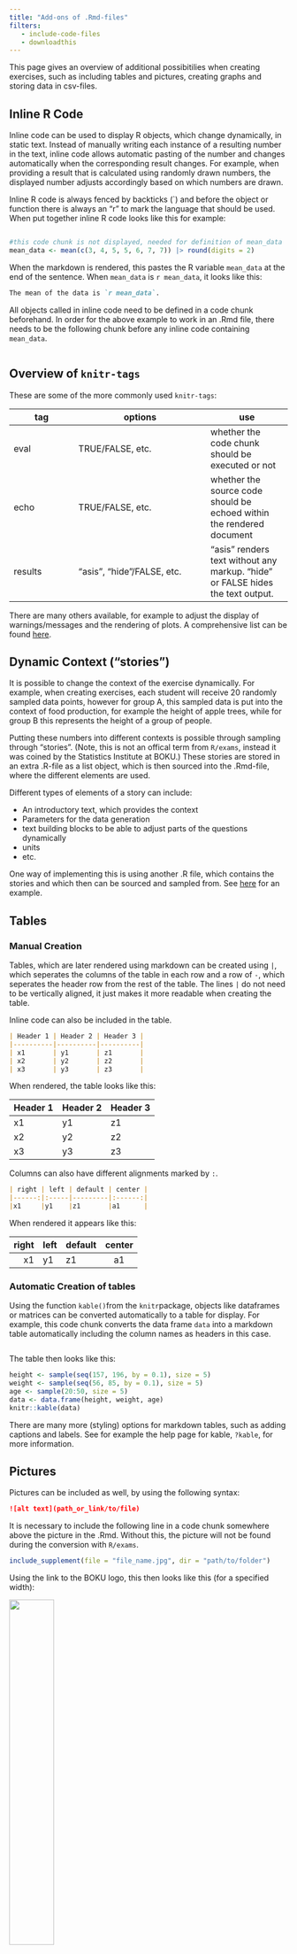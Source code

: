```yaml
---
title: "Add-ons of .Rmd-files"
filters:
   - include-code-files
   - downloadthis
---
```


This page gives an overview of additional possibitilies when creating exercises, such as including tables and pictures, creating graphs and storing data in csv-files. 

## Inline R Code {#inline-code}

Inline code can be used to display R objects, which change dynamically, in static text. Instead of manually writing each instance of a resulting number in the text, inline code allows automatic pasting of the number and changes automatically when the corresponding result changes. For example, when providing a result that is calculated using randomly drawn numbers, the displayed number adjusts accordingly based on which numbers are drawn. 

Inline R code is always fenced by backticks (\`) and before the object or function there is always an "r" to mark the language that should be used.
When put together inline R code looks like this for example: 

```.markdown
```

```r
#this code chunk is not displayed, needed for definition of mean_data
mean_data <- mean(c(3, 4, 5, 5, 6, 7, 7)) |> round(digits = 2) 
```

When the markdown is rendered, this pastes the R variable `mean_data` at the end of the sentence. When `mean_data` is `r mean_data`, it looks like this: 

``` markdown 
The mean of the data is `r mean_data`. 
```

::: callout-important 
All objects called in inline code need to be defined in a code chunk beforehand. In order for the above example to work in an .Rmd file, there needs to be the following chunk before any inline code containing `mean_data`.  

```.markdown
```
::: 

## Overview of `knitr-tags` 

These are some of the more commonly used `knitr-tags`: 

|tag | options | use | 
|----|--------|-----| 
| eval | TRUE/FALSE, etc. | whether the code chunk should be executed or not |
| echo | TRUE/FALSE, etc. | whether the source code should be echoed within the rendered document | 
| results | "asis", "hide"/FALSE, etc. | "asis" renders text without any markup. "hide" or FALSE hides the text output. | 

There are many others available, for example to adjust the display of warnings/messages and the rendering of plots. A comprehensive list can be found [here](https://yihui.org/knitr/options/). 

## Dynamic Context ("stories") {#stories}

It is possible to change the context of the exercise dynamically. For example, when creating exercises, each student will receive 20 randomly sampled data points, however for group A, this sampled data is put into the context of food production, for example the height of apple trees, while for group B this represents the height of a group of people. 

Putting these numbers into different contexts is possible through sampling through "stories". (Note, this is not an offical term from `R/exams`, instead it was coined by the Statistics Institute at BOKU.) These stories are stored in an extra .R-file as a list object, which is then sourced into the .Rmd-file, where the different elements are used. 

Different types of elements of a story can include: 

- An introductory text, which provides the context 
- Parameters for the data generation 
- text building blocks to be able to adjust parts of the questions dynamically 
- units 
- etc. 

One way of implementing this is using another .R file, which contains the stories and which then can be sourced and sampled from. See [here](advanced2.qmd) for an example. 


## Tables 

### Manual Creation

Tables, which are later rendered using markdown can be created using `|`, which seperates the columns of the table in each row and a row of `-`, which seperates the header row from the rest of the table. The lines `|` do not need to be vertically aligned, it just makes it more readable when creating the table. 

Inline code can also be included in the table. 

``` markdown 
| Header 1 | Header 2 | Header 3 | 
|----------|----------|----------| 
| x1       | y1       | z1       |
| x2       | y2       | z2       |
| x3       | y3       | z3       |
```
When rendered, the table looks like this: 

| Header 1 | Header 2 | Header 3 | 
|----------|----------|----------| 
| x1       | y1       | z1       |
| x2       | y2       | z2       |
| x3       | y3       | z3       |

Columns can also have different alignments marked by `:`. 

```markdown
| right | left | default | center |
|------:|:-----|---------|:------:|
|x1     |y1    |z1       |a1      |
```
When rendered it appears like this: 

| right | left | default | center |
|------:|:-----|---------|:------:|
|x1|y1|z1|a1|

### Automatic Creation of tables 

Using the function `kable()`from the `knitr`package, objects like dataframes or matrices can be converted automatically to a table for display. For example, this code chunk converts the data frame `data` into a markdown table automatically including the column names as headers in this case. 

```.markdown
```

The table then looks like this: 

```r
height <- sample(seq(157, 196, by = 0.1), size = 5)
weight <- sample(seq(56, 85, by = 0.1), size = 5) 
age <- sample(20:50, size = 5)
data <- data.frame(height, weight, age)
knitr::kable(data)
```


There are many more (styling) options for markdown tables, such as adding captions and labels. See for example the help page for kable, `?kable`, for more information.   

## Pictures {#add-pictures}

Pictures can be included as well, by using the following syntax: 

``` markdown
![alt text](path_or_link/to/file)
```
:::callout-important 
It is necessary to include the following line in a code chunk somewhere above the picture in the .Rmd. Without this, the picture will not be found during the conversion with `R/exams`. 

```R
include_supplement(file = "file_name.jpg", dir = "path/to/folder")
```
:::

Using the link to the BOKU logo, this then looks like this (for a specified width): 

![](https://boku.ac.at/fileadmin/data/themen/Marketing/Downloads/BOKU_Hauptlogo_RGB.png){width="40%"}

Additonal parameters, like (relative) height, width, etc. can be specified as well as follows: 

``` markdown
![alt text](path_or_link/to/file){width="40%"}
```

See this page for [more size options](https://bookdown.org/yihui/rmarkdown-cookbook/figure-size.html). 

## Embedding files for download

It is possible to embed files of any format in the exercises, so that users can download them by clicking on a link. The file will be embedded locally using [Base64 encoding](https://en.wikipedia.org/wiki/Base64). This way, it is possible to provide data, PDF files, or images. 

For statically embedding files, simply add a markdown link to the local copy of the file:

``` markdown
[alt text](path_or_link/to/file)
```

For instance, embedding the quarto documentation PDF then looks like this: 

[Link to embedded PDF](files/quarto.pdf)

::: callout-note
Files added to exercises this way will be embedded for each exercise individually in the generated XML file and have slightly larger file sizes than the original files. In case of adding large files like images, the size of the XML files can become very large which can cause problems and slow down the import into Moodle.
:::

### Dynamically embedded files 

You might want to add e.g. a data file which is generated individually for each exercise. This can easily be done by first saving the file locally using R code in the Rmarkdown and then inserting a link to it like above. 

To make an individually generated CSV data file available for download, you can use the following code. The arguments `row.names` and `col.names` control whether to show the respective labels. The `file` argument determines the file name under which it will be saved to disc. With the `sep` argument, the separator for the files can be set, e.g. use `","` for comma-separated values or `"\t"` for tab-separated values. 

::: callout-important 
The following code needs to be placed in a code chunk inside a markdown to work as intended. 
:::

``` r
# Generate some random data
data_frame = data.frame(x = rnorm(10), y = rnorm(10))

# Save data as a CSV file
write.table(data_frame, 
            file = "data.csv", 
            row.names = FALSE, 
            col.names = FALSE, 
            sep = ",")
```

To add a download link, use the following code in a markdown section: 

``` markdown
Download the data here: [link to data](data.csv)
```

## Graphs 
It is also possible to include a graph that has just been created using R code. Below is a markdown code chunk, which randomly samples data and creates a simple scatterplot with a `y = x` line. 

```.markdown
```

`knitr` tags, like fig.width, included in the first line inside the curly brackets `{r}` can be used for changing the appearance of the code, plots etc. See [here](https://yihui.org/knitr/options/) for more information on `knitr` options. 

The code above produces the following plot. 

```r
set.seed(123)
x <- rnorm(n = 50)
y <- x + runif(50, min = -1, max = 1)
plot(x, y, main = "Scatterplot") 
abline(a = 0, b = 1, col = "red")
```

## Links 

Links to webpages can be included with the following syntax: 

``` markdown
[alt text](link/to/page)
```

Taking the example of the CRAN page of the `exams` package, it looks like this in markdown and implemented: 

``` markdown
Find the exams package [here](https://cran.r-project.org/package=exams). 
```
Find the exams package [here](https://cran.r-project.org/package=exams). 

## Markdown options 

For markdown, there are many styling options for text etc. 

A few examples: 

```markdown 
# Heading 1 
## Heading 2 
### Heading 3 
...

*italic text* 
**bold text** 
```
When rendered, it looks like this: 

# Heading 1 
## Heading 2 
### Heading 3 
...

*italic text* 

**bold text** 


More markdown options can be found [here](https://rmarkdown.rstudio.com/lesson-8.html)

An `rmarkdown` cheat sheet by RStudio can be downloaded here: 

{{< downloadthis files/markdown-cheat-sheet.pdf dname="Markdown Cheat Sheet" >}}





